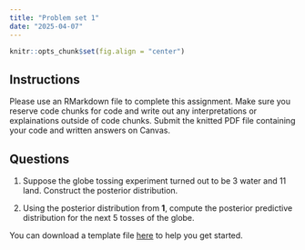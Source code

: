 ```yaml
---
title: "Problem set 1"
date: "2025-04-07"
---
```


```r
knitr::opts_chunk$set(fig.align = "center")
```

## Instructions

Please use an RMarkdown file to complete this assignment. Make sure you reserve code chunks for code and write out any interpretations or explainations outside of code chunks. Submit the knitted PDF file containing your code and written answers on Canvas. 

## Questions

1. Suppose the globe tossing experiment turned out to be 3 water and 11 land. Construct the posterior distribution.

2. Using the posterior distribution from **1**, compute the posterior predictive distribution for the next 5 tosses of the globe. 

You can download a template file [here](ps1_template.Rmd) to help you get started.
